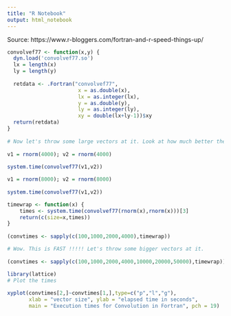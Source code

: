 ```yaml
---
title: "R Notebook"
output: html_notebook
---
```


Source: https://www.r-bloggers.com/fortran-and-r-speed-things-up/

```r
convolvef77 <- function(x,y) {
  dyn.load('convolvef77.so')
  lx = length(x)
  ly = length(y)
  
  retdata <- .Fortran("convolvef77",
                       x = as.double(x),
                       lx = as.integer(lx), 
                       y = as.double(y), 
                       ly = as.integer(ly), 
                       xy = double(lx+ly-1))$xy
  return(retdata)
}
 
# Now let's throw some large vectors at it. Look at how much better the times are
 
v1 = rnorm(4000); v2 = rnorm(4000)
 
system.time(convolvef77(v1,v2))
```

```r
v1 = rnorm(8000); v2 = rnorm(8000)
 
system.time(convolvef77(v1,v2))
```


```r
timewrap <- function(x) {
    times <- system.time(convolvef77(rnorm(x),rnorm(x)))[3]
    return(c(size=x,times))
}
 
(convtimes <- sapply(c(100,1000,2000,4000),timewrap))
```

```r
# Wow. This is FAST !!!!! Let's throw some bigger vectors at it.
 
(convtimes <- sapply(c(100,1000,2000,4000,10000,20000,50000),timewrap))
```

```r
library(lattice)
# Plot the times
 
xyplot(convtimes[2,]~convtimes[1,],type=c("p","l","g"),
       xlab = "vector size", ylab = "elapsed time in seconds",
       main = "Execution times for Convolution in Fortran", pch = 19)

```

